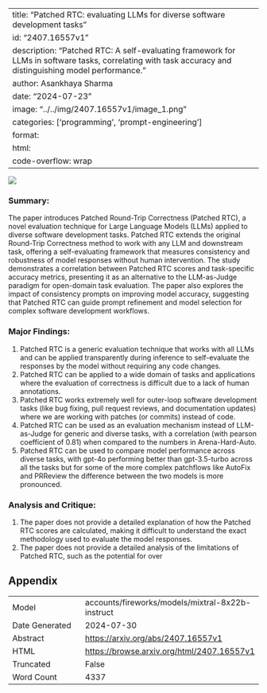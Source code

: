 
---
title: "Patched RTC: evaluating LLMs for diverse software development tasks"
id: "2407.16557v1"
description: "Patched RTC: A self-evaluating framework for LLMs in software tasks, correlating with task accuracy and distinguishing model performance."
author: Asankhaya Sharma
date: "2024-07-23"
image: "../../img/2407.16557v1/image_1.png"
categories: ['programming', 'prompt-engineering']
format:
  html:
    code-overflow: wrap
---

![](../../img/2407.16557v1/image_1.png)

### Summary:

The paper introduces Patched Round-Trip Correctness (Patched RTC), a novel evaluation technique for Large Language Models (LLMs) applied to diverse software development tasks. Patched RTC extends the original Round-Trip Correctness method to work with any LLM and downstream task, offering a self-evaluating framework that measures consistency and robustness of model responses without human intervention. The study demonstrates a correlation between Patched RTC scores and task-specific accuracy metrics, presenting it as an alternative to the LLM-as-Judge paradigm for open-domain task evaluation. The paper also explores the impact of consistency prompts on improving model accuracy, suggesting that Patched RTC can guide prompt refinement and model selection for complex software development workflows.

### Major Findings:

1. Patched RTC is a generic evaluation technique that works with all LLMs and can be applied transparently during inference to self-evaluate the responses by the model without requiring any code changes.
2. Patched RTC can be applied to a wide domain of tasks and applications where the evaluation of correctness is difficult due to a lack of human annotations.
3. Patched RTC works extremely well for outer-loop software development tasks (like bug fixing, pull request reviews, and documentation updates) where we are working with patches (or commits) instead of code.
4. Patched RTC can be used as an evaluation mechanism instead of LLM-as-Judge for generic and diverse tasks, with a correlation (with pearson coefficient of 0.81) when compared to the numbers in Arena-Hard-Auto.
5. Patched RTC can be used to compare model performance across diverse tasks, with gpt-4o performing better than gpt-3.5-turbo across all the tasks but for some of the more complex patchflows like AutoFix and PRReview the difference between the two models is more pronounced.

### Analysis and Critique:

1. The paper does not provide a detailed explanation of how the Patched RTC scores are calculated, making it difficult to understand the exact methodology used to evaluate the model responses.
2. The paper does not provide a detailed analysis of the limitations of Patched RTC, such as the potential for over

## Appendix

|          |          |
|----------|----------|
| Model     | accounts/fireworks/models/mixtral-8x22b-instruct       |
| Date Generated     | 2024-07-30       |
| Abstract | [https://arxiv.org/abs/2407.16557v1](https://arxiv.org/abs/2407.16557v1)        |
| HTML     | [https://browse.arxiv.org/html/2407.16557v1](https://browse.arxiv.org/html/2407.16557v1)       |
| Truncated       | False       |
| Word Count       | 4337       |